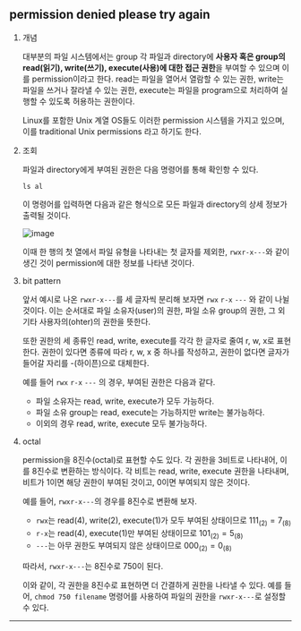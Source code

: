 ## permission denied please try again

1. 개념

   대부분의 파일 시스템에서는 group 각 파일과 directory에 **사용자 혹은 group의 read(읽기), write(쓰기), execute(사용)에 대한 접근 권한**을 부여할 수 있으며 이를 permission이라고 한다. read는 파일을 열어서 열람할 수 있는 권한, write는 파일을 쓰거나 잘라낼 수 있는 권한, execute는 파일을 program으로 처리하여 실행할 수 있도록 허용하는 권한이다.

   Linux를 포함한 Unix 계열 OS들도 이러한 permission 시스템을 가지고 있으며, 이를 traditional Unix permissions 라고 하기도 한다.

2. 조회

   파일과 directory에게 부여된 권한은 다음 명령어를 통해 확인항 수 있다.

   ```shell
   ls al
   ```

   이 명령어를 입력하면 다음과 같은 형식으로 모든 파일과 directory의 상세 정보가 출력될 것이다.

   ![image](https://github.com/user-attachments/assets/0ac17d3e-d883-4705-adf7-c7833b7c2b20)

   이때 한 행의 첫 열에서 파일 유형을 나타내는 첫 글자를 제외한, `rwxr-x---`와 같이 생긴 것이 permission에 대한 정보를 나타낸 것이다.

3. bit pattern

   앞서 예시로 나온 `rwxr-x---`를 세 글자씩 분리해 보자면 `rwx` `r-x` `---` 와 같이 나뉠 것이다. 이는 순서대로 파일 소유자(user)의 권한, 파일 소유 group의 권한, 그 외 기타 사용자의(ohter)의 권한을 뜻한다.

   또한 권한의 세 종류인 read, write, execute를 각각 한 글자로 줄여 r, w, x로 표현한다. 권한이 있다면 종류에 따라 r, w, x 중 하나를 작성하고, 권한이 없다면 글자가 들어갈 자리를 -(하이픈)으로 대체한다.

   예를 들어 `rwx` `r-x` `---` 의 경우, 부여된 권한은 다음과 같다.

   - 파일 소유자는 read, write, execute가 모두 가능하다.
   - 파일 소유 group는 read, execute는 가능하지만 write는 불가능하다.
   - 이외의 경우 read, write, execute 모두 불가능하다.

4. octal

   permission을 8진수(octal)로 표현할 수도 있다. 각 권한을 3비트로 나타내어, 이를 8진수로 변환하는 방식이다. 각 비트는 read, write, execute 권한을 나타내며, 비트가 1이면 해당 권한이 부여된 것이고, 0이면 부여되지 않은 것이다.

   예를 들어, `rwxr-x---`의 경우를 8진수로 변환해 보자.

   - `rwx`는 read(4), write(2), execute(1)가 모두 부여된 상태이므로 $111_{(2)} = 7_{(8)}$
   - `r-x`는 read(4), execute(1)만 부여된 상태이므로 $101_{(2)} = 5_{(8)}$
   - `---`는 아무 권한도 부여되지 않은 상태이므로 $000_{(2)} = 0_{(8)}$

   따라서, `rwxr-x---`는 8진수로 750이 된다.

   이와 같이, 각 권한을 8진수로 표현하면 더 간결하게 권한을 나타낼 수 있다. 예를 들어, `chmod 750 filename` 명령어를 사용하여 파일의 권한을 `rwxr-x---`로 설정할 수 있다.

---
